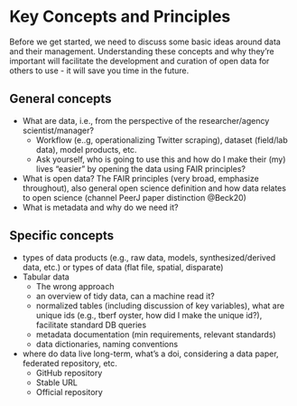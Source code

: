# Key Concepts and Principles {#keys}

Before we get started, we need to discuss some basic ideas around data and their management.  Understanding these concepts and why they're important will facilitate the development and curation of open data for others to use - it will save you time in the future.

## General concepts

* What are data, i.e., from the perspective of the researcher/agency scientist/manager? 
     * Workflow (e..g, operationalizing Twitter scraping), dataset (field/lab data), model products, etc.
     * Ask yourself, who is going to use this and how do I make their (my) lives “easier” by opening the data using FAIR principles?
* What is open data? The FAIR principles (very broad, emphasize throughout), also general open science definition and how data relates to open science (channel PeerJ paper distinction @Beck20)
* What is metadata and why do we need it?

## Specific concepts

* types of data products (e.g., raw data, models, synthesized/derived data, etc.) or types of data (flat file, spatial, disparate)
* Tabular data
     * The wrong approach
     * an overview of tidy data, can a machine read it? 
     * normalized tables (including discussion of key variables), what are unique ids (e.g., tberf oyster, how did I make the unique id?), facilitate standard DB queries
     * metadata documentation (min requirements, relevant standards)
     * data dictionaries, naming conventions
* where do data live long-term, what's a doi, considering a data paper, federated repository, etc.
     * GitHub repository
     * Stable URL
     * Official repository
